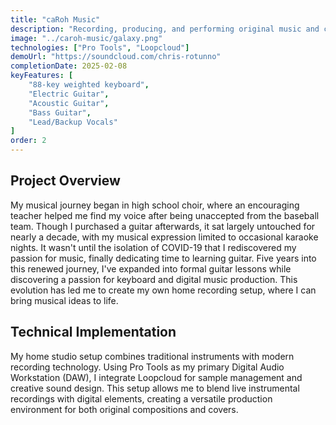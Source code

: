 ```yaml
---
title: "caRoh Music"
description: "Recording, producing, and performing original music and covers. Collaborating with other artists in the Nashville locale."
image: "../caroh-music/galaxy.png"
technologies: ["Pro Tools", "Loopcloud"]
demoUrl: "https://soundcloud.com/chris-rotunno"
completionDate: 2025-02-08
keyFeatures: [
    "88-key weighted keyboard",
    "Electric Guitar",
    "Acoustic Guitar",
    "Bass Guitar",
    "Lead/Backup Vocals"
]
order: 2
---
```


## Project Overview

My musical journey began in high school choir, where an encouraging teacher helped me find my voice after being unaccepted from the baseball team. Though I purchased a guitar afterwards, it sat largely untouched for nearly a decade, with my musical expression limited to occasional karaoke nights. It wasn't until the isolation of COVID-19 that I rediscovered my passion for music, finally dedicating time to learning guitar. Five years into this renewed journey, I've expanded into formal guitar lessons while discovering a passion for keyboard and digital music production. This evolution has led me to create my own home recording setup, where I can bring musical ideas to life.

## Technical Implementation

My home studio setup combines traditional instruments with modern recording technology. Using Pro Tools as my primary Digital Audio Workstation (DAW), I integrate Loopcloud for sample management and creative sound design. This setup allows me to blend live instrumental recordings with digital elements, creating a versatile production environment for both original compositions and covers.